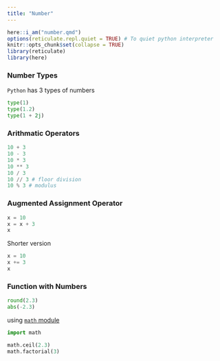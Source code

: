 ```yaml
---
title: "Number"
---
```



```r
here::i_am("number.qmd")
options(reticulate.repl.quiet = TRUE) # To quiet python interpreter
knitr::opts_chunk$set(collapse = TRUE)
library(reticulate)
library(here)
```

### Number Types

`Python` has 3 types of numbers 

```python
type(1)
type(1.2)
type(1 + 2j)
```

### Arithmatic Operators


```python
10 + 3
10 - 3
10 * 3
10 ** 3
10 / 3 
10 // 3 # floor division
10 % 3 # modulus
```

### Augmented Assignment Operator


```python
x = 10
x = x + 3
x
```

Shorter version

```python
x = 10
x += 3
x
```

### Function with Numbers

```python
round(2.3)
abs(-2.3)
```

using [`math` module](https://docs.python.org/3/library/math.html)

```python
import math

math.ceil(2.3)
math.factorial(3)
```







